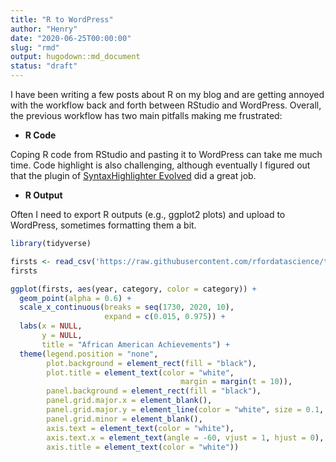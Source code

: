 ```yaml
---
title: "R to WordPress"
author: "Henry"
date: "2020-06-25T00:00:00"
slug: "rmd"
output: hugodown::md_document
status: "draft"
---
```

I have been writing a few posts about R on my blog and are getting annoyed with the workflow back and forth between RStudio and WordPress. Overall, the previous workflow has two main pitfalls making me frustrated:   

- **R Code**

Coping R code from RStudio and pasting it to WordPress can take me much time. Code highlight is also challenging, although eventually I figured out that the plugin of [SyntaxHighlighter Evolved](https://wordpress.org/plugins/syntaxhighlighter/) did a great job.

- **R Output**

Often I need to export R outputs (e.g., ggplot2 plots) and upload to WordPress, sometimes formatting them a bit.

```r
library(tidyverse)

firsts <- read_csv('https://raw.githubusercontent.com/rfordatascience/tidytuesday/master/data/2020/2020-06-09/firsts.csv')
firsts
```

```r
ggplot(firsts, aes(year, category, color = category)) +
  geom_point(alpha = 0.6) +
  scale_x_continuous(breaks = seq(1730, 2020, 10),
                     expand = c(0.015, 0.975)) +
  labs(x = NULL,
       y = NULL,
       title = "African American Achievements") +
  theme(legend.position = "none",
        plot.background = element_rect(fill = "black"),
        plot.title = element_text(color = "white",
                                      margin = margin(t = 10)),
        panel.background = element_rect(fill = "black"),
        panel.grid.major.x = element_blank(),
        panel.grid.major.y = element_line(color = "white", size = 0.1, linetype = "dotted"),
        panel.grid.minor = element_blank(),
        axis.text = element_text(color = "white"),
        axis.text.x = element_text(angle = -60, vjust = 1, hjust = 0),
        axis.title = element_text(color = "white"))
```